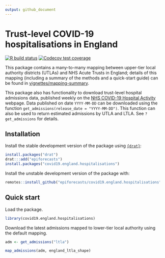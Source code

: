 ```yaml
--- 
output: github_document
---
```


# Trust-level COVID-19 hospitalisations in England

[![R build status](https://github.com/epiforecasts/covid19.england.hospitalisations/workflows/R-CMD-check/badge.svg)](https://github.com/epiforecasts/covid19.england.hospitalisations/actions)
[![Codecov test coverage](https://codecov.io/gh/epiforecasts/covid19.england.hospitalisation/branch/master/graph/badge.svg)](https://codecov.io/gh/epiforecasts/covid19.england.hospitalisation?branch=master)
  
This package contains a many-to-many mapping between upper-tier local authority districts (UTLAs) and NHS Acute Trusts in England; details of this mapping (including a summary of the methods and a quick-start guide) can be found in [vignettes/mapping-summary](https://github.com/epiforecasts/covid19-uk-hospitalisation-data/tree/main/vignettes/mapping-summary).

This package also has functionality to download trust-level hospital admissions data, published weekly on the [NHS COVID-19 Hospital Activity](https://www.england.nhs.uk/statistics/statistical-work-areas/covid-19-hospital-activity/) webpage. Data published on date `YYYY-MM-DD` can be downloaded using the function `get_admissions(release_date = "YYYY-MM-DD")`. This function can also be used to return estimated admissions by UTLA and LTLA. See `?get_admissions` for details.




## Installation

Install the stable development version of the package using [`{drat}`](https://epiforecasts.io/drat/):

```r
install.packages("drat")
drat:::add("epiforecasts")
install.packages("covid19.england.hospitalisations")
```

Install the unstable development version of the package with: 

```r
remotes::install_github("epiforecasts/covid19.england.hospitalisations")
```

## Quick start

Load the package.

```r
library(covid19.england.hospitalisations)
```

Download the latest admissions mapped to lower-tier local authority using the default mapping.

```r
adm <- get_admissions("ltla")
```


```r
map_admissions(adm, england_ltla_shape)
```
